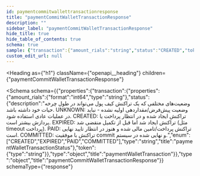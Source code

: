 ```yaml
---
id: paymentcommitwallettransactionresponse
title: "paymentCommitWalletTransactionResponse"
description: ""
sidebar_label: "paymentCommitWalletTransactionResponse"
hide_title: true
hide_table_of_contents: true
schema: true
sample: {"transaction":{"amount_rials":"string","status":"CREATED","token":"string"}}
custom_edit_url: null
---
```



<Heading
  as={"h1"}
  className={"openapi__heading"}
  children={"paymentCommitWalletTransactionResponse"}
>
</Heading>





<Schema
  schema={{"properties":{"transaction":{"properties":{"amount_rials":{"format":"int64","type":"string"},"status":{"description":"وضعیت‌های مختلفی که یک تراکنش کیف پول می‌تواند در طول چرخه حیات خود داشته باشد. UNKNOWN: وضعیت پیش‌فرض/مقداردهی اولیه نشده - نباید در عملیات عادی استفاده شود. CREATED: تراکنش ایجاد شده و در انتظار پرداخت یا پردازش بیشتر است. EXPIRED: تراکنش ایجاد شد اما قبل از تکمیل منقضی شد (مثل timeout پرداخت). PAID: تراکنش پرداخت/تامین مالی شده و هنوز در انتظار تایید نهایی است. COMMITTED: تراکنش با موفقیت commit و نهایی شده در سیستم.","enum":["CREATED","EXPIRED","PAID","COMMITTED"],"type":"string","title":"paymentWalletTransactionStatus"},"token":{"type":"string"}},"type":"object","title":"paymentWalletTransaction"}},"type":"object","title":"paymentCommitWalletTransactionResponse"}}
  schemaType={"response"}
>
  
</Schema>
            
